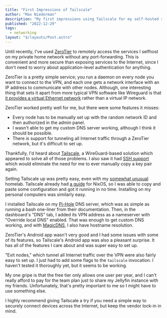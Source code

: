 ```yaml
---
title: "First Impressions of Tailscale"
author: "Max Niederman"
description: "My first impressions using Tailscale for my self-hosted services."
published: "2022-12-29"
tags:
  - networking
layout: "$/layouts/Post.astro"
---
```


Until recently, I've used [ZeroTier](https://zerotier.com) to remotely access the services I selfhost on my private home network without any port-forwarding. This is convenient and more secure than exposing services to the Internet, since I don't need to worry about application-level authentication for anything.

ZeroTier is a pretty simple service; you run a daemon on every node you want to connect to the VPN, and each one gets a network interface with an IP address to communicate with other nodes. Although, one interesting thing that sets it apart from more typical VPN software like Wireguard is that [it provides a virtual Ethernet network](https://docs.zerotier.com/zerotier/manual) rather than a virtual IP network.

ZeroTier worked pretty well for me, but there were some features it misses:

- Every node has to be manually set up with the random network ID and then authorized in the admin panel.
- I wasn't able to get my custom DNS server working, although I think it should be possible.
- There _is_ support for tunneling all Internet traffic through a ZeroTier network, but it's difficult to set up.

Thankfully, I'd heard about [Tailscale](https://tailscale.com), a WireGuard-based solution which appeared to solve all of those problems. I also saw it had [SSH support](https://https://tailscale.com/kb/1193/tailscale-ssh/) which would eliminate the need for me to ever manually copy a key pair again.

Setting Tailscale up was pretty easy, even with my [somewhat unusual](https://github.com/max-niederman/homelab) homelab. Tailscale already had [a guide](https://tailscale.com/kb/1096/nixos-minecraft/) for NixOS, so I was able to copy and paste some configuration and got it running in no time. Installing on my personal computers was similarly easy.

I installed Tailscale on my [Pi-Hole](https://pi-hole.net/) DNS server, which was as simple as running a bash one-liner from their documentation. Then, in the dashboard's "DNS" tab, I added its VPN address as a nameserver with "Override local DNS" enabled. That was enough to get custom DNS working, and with [MagicDNS](https://tailscale.com/kb/1081/magicdns/), I also have hostname resolution.

ZeroTier's Android app wasn't very good and I had some issues with some of its features, so Tailscale's Android app was also a pleasant surprise. It has all of the features I care about and was super easy to set up.

"Exit nodes," which tunnel all Internet traffic over the VPN were also fairly easy to set up. I just had to add some flags to the `tailscale` invocation. I haven't tested it thoroughly yet, but it seems to be working.

My one gripe is that the free tier only allows one user per year, and I can't really afford to pay for the team plan just to share my Jellyfin instance with my friends. Unfortunately, that's pretty important to me so I might have to use something else.

I highly recommend giving Tailscale a try if you need a simple way to securely connect devices across the Internet, but keep the vendor lock-in in mind.
